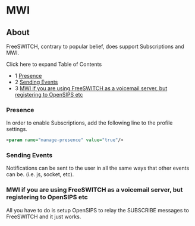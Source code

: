 
# MWI 

 

## About

FreeSWITCH, contrary to popular belief, does support Subscriptions and MWI.

Click here to expand Table of Contents

* 1 [Presence](#presence)
* 2 [Sending Events](#sending-events)
* 3 [MWI if you are using FreeSWITCH as a voicemail server, but registering to OpenSIPS etc](#mwi-if-you-are-using-freeswitch-as-a-voicemail-server-but-registering-to-opensips-etc)

### Presence

In order to enable Subscriptions, add the following line to the profile settings.

```xml
<param name="manage-presence" value="true"/>
```

### Sending Events

Notifications can be sent to the user in all the same ways that other events can be. (i.e. js, socket, etc).

### MWI if you are using FreeSWITCH as a voicemail server, but registering to OpenSIPS etc

All you have to do is setup OpenSIPS to relay the SUBSCRIBE messages to FreeSWITCH and it just works.


